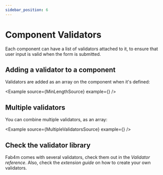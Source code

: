 ```yaml
---
sidebar_position: 6
---
```



# Component Validators

Each component can have a list of validators attached to it, to ensure that user input
is valid when the form is submitted.

## Adding a validator to a component

Validators are added as an array on the component when it's defined:

<Example source={MinLengthSource} example={<MinLength />} />

## Multiple validators

You can combine multiple validators, as an array:

<Example source={MultipleValidatorsSource} example={<MultipleValidators />} />

## Check the validator library

Fab4m comes with several validators, check them out in the *Validator reference*. Also, check the *extension guide* on how to create your own validators.
